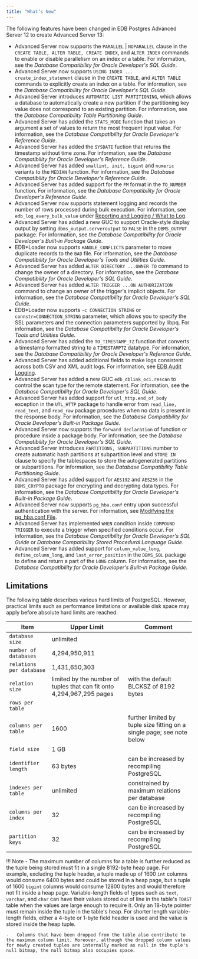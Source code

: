 ```yaml
---
title: "What’s New"
---
```


The following features have been changed in EDB Postgres Advanced Server 12 to create Advanced Server 13:

-   Advanced Server now supports the `PARALLEL` \| `NOPARALLEL` clause in the `CREATE TABLE, ALTER TABLE, CREATE INDEX`, and `ALTER INDEX` commands to enable or disable parallelism on an index or a table. For information, see the *Database Compatibility for Oracle Developer's SQL Guide*.
-   Advanced Server now supports `USING INDEX ... create_index_statement` clause in the `CREATE TABLE`, and `ALTER TABLE` commands to explicitly create an index on a table. For information, see the *Database Compatibility for Oracle Developer's SQL Guide*.
-   Advanced Server introduces `AUTOMATIC LIST PARTITIONING`, which allows a database to automatically create a new partition if the partitioning key value does not correspond to an existing partition. For information, see the *Database Compatibility Table Partitioning Guide*.
-   Advanced Server has added the `STATS_MODE` function that takes an argument a set of values to return the most frequent input value. For information, see the *Database Compatibility for Oracle Developer's Reference Guide*.
-   Advanced Server has added the `SYSDATE` fuction that returns the timestamp without time zone. For information, see the *Database Compatibility for Oracle Developer's Reference Guide*.
-   Advanced Server has added `smallint, init, bigint` and `numeric` variants to the `MEDIAN` function. For information, see the *Database Compatibility for Oracle Developer's Reference Guide*.
-   Advanced Server has added support for the `FM` format in the `TO_NUMBER` function. For information, see the *Database Compatibility for Oracle Developer's Reference Guide*.
-   Advanced Server now supports statement logging and records the number of rows processed during bulk execution. For information, see `edb_log_every_bulk_value` under [Reporting and Logging / What to Log](../03_database_administration/01_configuration_parameters/03_configuration_parameters_by_functionality/06_reporting_and_logging_what_to_log/#reporting_and_logging_what_to_log).
-   Advanced Server has added a new GUC to support Oracle-style display output by setting `dbms_output.serveroutput` to `FALSE` in the `DBMS_OUTPUT` package. For information, see the *Database Compatibility for Oracle Developer's Built-in Package Guide*.
-   EDB\*Loader now supports `HANDLE_CONFLICTS` parameter to move duplicate records to the `BAD` file. For information, see the *Database Compatibility for Oracle Developer's Tools and Utilities Guide*.
-   Advanced Server has added `ALTER DIRECTORY ...OWNER TO` command to change the owner of a directory. For information, see the *Database Compatibility for Oracle Developer's SQL Guide*.
-   Advanced Server has added `ALTER TRIGGER ...ON AUTHORIZATION` command to change an owner of the trigger's implicit objects. For information, see the *Database Compatibility for Oracle Developer's SQL Guide*.
-   EDB\*Loader now supports `-c CONNECTION STRING` or `connstr=CONNECTION_STRING` parameter, which allows you to specify the SSL parameters and the connection parameters supported by libpq. For information, see the *Database Compatibility for Oracle Developer's Tools and Utilities Guide*.
-   Advanced Server has added the `TO_TIMESTAMP_TZ` function that converts a timestamp formatted string to a `TIMESTAMPTZ` datatype. For information, see the *Database Compatibility for Oracle Developer's Reference Guide*.
-   Advanced Server has added additional fields to make logs consistent across both CSV and XML audit logs. For information, see [EDB Audit Logging](../03_database_administration/05_edb_audit_logging/#edb_audit_logging).
-   Advanced Server has added a new GUC `edb_dblink_oci.rescan` to control the scan type for the remote statement. For information, see the *Database Compatibility for Oracle Developer's SQL Guide*.
-   Advanced Server has added support for `utl_http.end_of_body` exception in the `UTL_HTTP` package to handle error from `read_line, read_text`, and `read_raw` package procedures when no data is present in the response body. For information, see the *Database Compatibility for Oracle Developer's Built-in Package Guide*.
-   Advanced Server now supports the `forward declaration` of function or procedure inside a package body. For information, see the *Database Compatibility for Oracle Developer's SQL Guide*.
-   Advanced Server introduces `PARTITIONS, SUBPARTITIONS` number to create automatic hash partitions at subpartition level and `STORE IN` clause to specify the tablespaces to store the autogenerated partitions or subpartitions. For information, see the *Database Compatibility Table Partitioning Guide*.
-   Advanced Server has added support for `AES192` and `AES256` in the `DBMS_CRYPTO` package for encrypting and decrypting data types. For information, see the *Database Compatibility for Oracle Developer's Built-in Package Guide*.
-   Advanced Server now supports `pg_hba.conf` entry upon successful authentication with the server. For information, see [Modifying the pg_hba.conf File](../03_database_administration/01_configuration_parameters/01_setting_new_parameters/#modifying_the_pg_hba_conf_file).
-   Advanced Server has implemented `WHEN` condition inside `COMPOUND TRIGGER` to execute a trigger when specified conditions occur. For information, see the *Database Compatibility for Oracle Developer's SQL Guide* or *Database Compatibility Stored Procedural Language Guide*.
-   Advanced Server has added support for `column_value_long`, `define_column_long`, and `last_error_position` in the `DBMS_SQL` package to define and return a part of the `LONG` column. For information, see the *Database Compatibility for Oracle Developer's Built-in Package Guide*.

## Limitations

The following table describes various hard limits of PostgreSQL. However, practical limits such as performance limitations or available disk space may apply before absolute hard limits are reached.

| Item                     | Upper Limit                                                           | Comment                                                                |
| ------------------------ | --------------------------------------------------------------------- | ---------------------------------------------------------------------- |
| `database size`          | unlimited                                                             |                                                                        |
| `number of databases`    | 4,294,950,911                                                         |                                                                        |
| `relations per database` | 1,431,650,303                                                         |                                                                        |
| `relation size`          | limited by the number of tuples that can fit onto 4,294,967,295 pages | with the default BLCKSZ of 8192 bytes                                  |
| `rows per table`         |                                                                       |                                                                        |
| `columns per table`      | 1600                                                                  | further limited by tuple size fitting on a single page; see note below |
| `field size`             | 1 GB                                                                  |                                                                        |
| `identifier length`      | 63 bytes                                                              | can be increased by recompiling PostgreSQL                             |
| `indexes per table`      | unlimited                                                             | constrained by maximum relations per database                          |
| `columns per index`      | 32                                                                    | can be increased by recompiling PostgreSQL                             |
| `partition keys`         | 32                                                                    | can be increased by recompiling PostgreSQL                             |

!!! Note
    -   The maximum number of columns for a table is further reduced as the tuple being stored must fit in a single 8192-byte heap page. For example, excluding the tuple header, a tuple made up of 1600 `int` columns would consume 6400 bytes and could be stored in a heap page, but a tuple of 1600 `bigint` columns would consume 12800 bytes and would therefore not fit inside a heap page. Variable-length fields of types such as `text`, `varchar`, and `char` can have their values stored out of line in the table's `TOAST` table when the values are large enough to require it. Only an 18-byte pointer must remain inside the tuple in the table's heap. For shorter length variable-length fields, either a 4-byte or 1-byte field header is used and the value is stored inside the heap tuple.

    -   Columns that have been dropped from the table also contribute to the maximum column limit. Moreover, although the dropped column values for newly created tuples are internally marked as null in the tuple's null bitmap, the null bitmap also occupies space.
